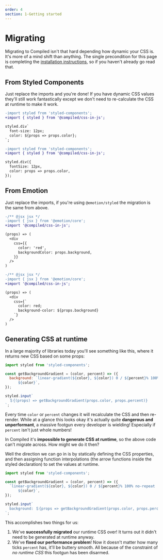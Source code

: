 ```yaml
---
order: 4
section: 1-Getting started
---
```


# Migrating

Migrating to Compiled isn't that hard depending how dynamic your CSS is.
It's more of a mind shift than anything.
The single precondition for this page is completing the [installation instructions](/1-getting-started/1-installation),
so if you haven't already go read that.

## From Styled Components

Just replace the imports and you're done!
If you have dynamic CSS values they'll still work fantastically except we don't need to re-calculate the CSS at runtime to make it work.

```diff
-import styled from 'styled-components';
+import { styled } from '@compiled/css-in-js';

styled.div`
  font-size: 12px;
  color: ${props => props.color};
`;
```

```diff
-import styled from 'styled-components';
+import { styled } from '@compiled/css-in-js';

styled.div({
  fontSize: 12px,
  color: props => props.color,
});
```

## From Emotion

Just replace the imports,
if you're using `@emotion/styled` the migration is the same from above.

```diff
-/** @jsx jsx */
-import { jsx } from '@emotion/core';
+import '@compiled/css-in-js';

(props) => (
  <div
    css={{
      color: 'red',
      backgroundColor: props.background,
    }}
  />
)
```

```diff
-/** @jsx jsx */
-import { jsx } from '@emotion/core';
+import '@compiled/css-in-js';

(props) => (
  <div
    css={`
      color: red;
      background-color: ${props.background}
    `}
  />
)
```

## Generating CSS at runtime

In a large majority of libraries today you'll see something like this,
where it returns new CSS based on some props:

```jsx
import styled from 'styled-components';

const getBackgroundGradient = (color, percent) => ({
  background: `linear-gradient(${color}, ${color}) 0 / ${percent}% 100% no-repeat
      ${color}`,
});

styled.input`
  ＄{(props) => getBackgroundGradient(props.color, props.percent)}
`;
```

Every time `color` or `percent` changes it will recalculate the CSS and then re-render.
While at a glance this looks okay it's actually quite **dangerous and unperformant**,
a massive footgun every developer is wielding!
Especially if `percent` isn't just whole numbers!

In Compiled it's **impossible to generate CSS at runtime**,
so the above code can't migrate across.
How might we do it then?

Well the direction we can go in is by statically defining the CSS properties,
and then assigning function interpolations (the arrow functions inside the styled declaration) to set the values at runtime.

```jsx
import styled from 'styled-components';

const getBackgroundGradient = (color, percent) => ({
  `linear-gradient(${color}, ${color}) 0 / ${percent}% 100% no-repeat
      ${color}`,
});

styled.input`
  background: ＄{props => getBackgroundGradient(props.color, props.percent)};
`;
```

This accomplishes two things for us:

1. We've **successfully migrated** our runtime CSS over!
   It turns out it didn't need to be generated at runtime anyway.
1. We've **fixed our performance problem**!
   Now it doesn't matter how many ticks `percent` has,
   it'll be buttery smooth.
   All because of the constraint of _no runtime CSS_ this footgun has been disarmed.
